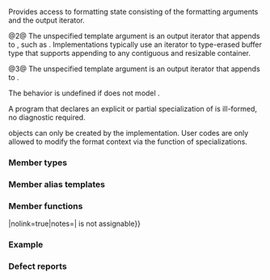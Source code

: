 {{cpp/title|basic_format_context}}
{{cpp/utility/format/navbar}}

{{dcl begin}}
{{dcl header|format}}
{{dcl|num=1|since=c++20|1=
template&lt; class OutputIt, class CharT &gt;
class basic_format_context;
}}
{{dcl|num=2|since=c++20|1=
using format_context = basic_format_context&lt;/* unspecified */, char&gt;;
}}
{{dcl|num=3|since=c++20|1=
using wformat_context = basic_format_context&lt;/* unspecified */, wchar_t&gt;;
}}
{{dcl end}}

Provides access to formatting state consisting of the formatting arguments and the output iterator.

@2@ The unspecified template argument is an output iterator that appends to {{lc|std::string}}, such as {{c|std::back_insert_iterator&lt;std::string&gt;}}. Implementations typically use an iterator to type-erased buffer type that supports appending to any contiguous and resizable container.

@3@ The unspecified template argument is an output iterator that appends to {{lc|std::wstring}}.

The behavior is undefined if {{tt|OutputIt}} does not model {{c|std::output_iterator&lt;const CharT&amp;&gt;}}.

A program that declares an explicit or partial specialization of {{tt|std::basic_format_context}} is ill-formed, no diagnostic required.

{{tt|std::basic_format_context}} objects can only be created by the implementation. User codes are only allowed to modify the format context via the {{tt|format}} function of {{lc|std::formatter}} specializations.

===Member types===
{{dsc begin}}
{{dsc hitem|Type|Definition}}
{{dsc|{{tt|iterator}}|{{tt|OutputIt}}}}
{{dsc|{{tt|char_type}}|{{tt|CharT}}}}
{{dsc end}}

===Member alias templates===
{{dsc begin}}
{{dsc hitem|Type|Definition}}
{{dsc|{{c/core|formatter_type&lt;T&gt;}}|{{c/core|std::formatter&lt;T, CharT&gt;}}}}
{{dsc end}}

===Member functions===
{{dsc begin}}
{{dsc mem ctor|nolink=true|notes={{cmark deleted}}|{{tt|basic_format_context}} cannot be constructed by user code}}
{{dsc mem fun|operator{{=}}|nolink=true|notes={{cmark deleted}}|{{tt|basic_format_context}} is not assignable}}
{{dsc mem fun|arg|nolink=true|returns the argument at the given index}}
{{dsc mem fun|locale|nolink=true|returns the locale used for locale-specific formatting}}
{{dsc mem fun|out|nolink=true|returns the iterator to output buffer}}
{{dsc mem fun|advance_to|nolink=true|advances the output iterator to the given position}}
{{dsc end}}
{{member|{{small|std::basic_format_context::}}arg|2=
{{ddcl|1=
std::basic_format_arg&lt;basic_format_context&gt; arg( std::size_t id ) const;
}}

Returns a {{tt|std::basic_format_arg}} holding the {{tt|id}}-th argument in {{tt|args}}, where {{tt|args}} is the parameter pack or {{tt|std::basic_format_args}} object passed to the formatting function.

If {{tt|id}} is not less than the number of formatting arguments, returns a default-constructed {{tt|std::basic_format_arg}} (holding a {{lc|std::monostate}} object).
}}
{{member|{{small|std::basic_format_context::}}locale|2=
{{ddcl|1=
std::locale locale();
}}

Returns the locale passed to the formatting function, or a default-constructed {{lc|std::locale}} if the formatting function does not take a locale.
}}
{{member|{{small|std::basic_format_context::}}out|2=
{{ddcl|1=
iterator out();
}}

Returns the iterator to the output buffer. The result is move-constructed from the stored iterator.
}}
{{member|{{small|std::basic_format_context::}}advance_to|2=
{{ddcl|1=
void advance_to( iterator it );
}}

Move assigns {{tt|it}} to the stored output iterator. After a call to {{tt|advance_to}}, the next call to {{tt|out()}} will return an iterator with the value that {{tt|it}} had before the assignment.
}}

===Example===
{{example
|code=
|output=
}}

===Defect reports===
{{dr list begin}}
{{dr list item|wg=lwg|dr=3567|std=C++20|before={{tt|basic_format_context}} does not work move-only iterator types|after=made to move iterators}}
{{dr list item|wg=lwg|dr=3975|std=C++20|before=user specialization of {{tt|basic_format_context}} was allowed|after=disallowed}}
{{dr list item|wg=lwg|dr=4061|std=C++20|before={{tt|basic_format_context}} was constructible and assignable by user code|after=made neither constructible nor assignable}}
{{dr list end}}

{{langlinks|es|ja|ru|zh}}